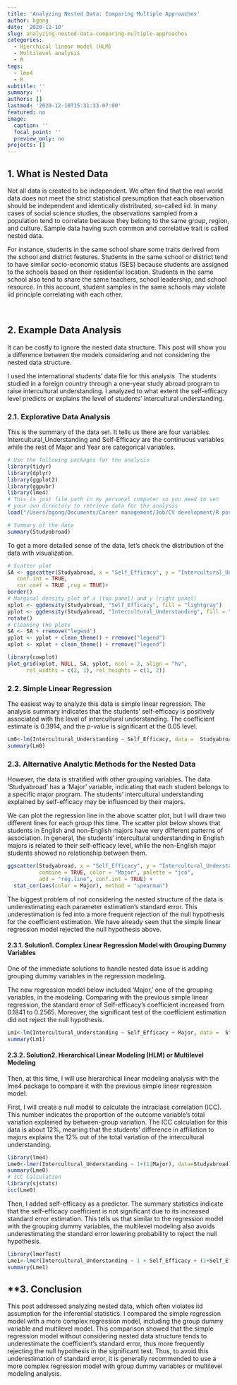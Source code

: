 ```yaml
---
title: 'Analyzing Nested Data: Comparing Multiple Approaches'
author: bgong
date: '2020-12-10'
slug: analyzing-nested-data-comparing-multiple-approaches
categories:
  - Hierchical linear model (HLM)
  - Multilevel analysis
  - R
tags:
  - lme4
  - R
subtitle: ''
summary: ''
authors: []
lastmod: '2020-12-10T15:31:33-07:00'
featured: no
image:
  caption: ''
  focal_point: ''
  preview_only: no
projects: []
---
```


## **1. What is Nested Data**

Not all data is created to be independent. We often find that the real world data does not meet the strict statistical presumption that each observation should be independent and identically distributed, so-called iid. In many cases of social science studies, the observations sampled from a population tend to correlate because they belong to the same group, region, and culture. Sample data having such common and correlative trait is called nested data. 

For instance, students in the same school share some traits derived from the school and district features. Students in the same school or district tend to have similar socio-economic status (SES) because students are assigned to the schools based on their residential location. Students in the same school also tend to share the same teachers, school leadership, and school resource. In this account, student samples in the same schools may violate iid principle correlating with each other.

&nbsp;

## **2. Example Data Analysis**

It can be costly to ignore the nested data structure. This post will show you a difference between the models considering and not considering the nested data structure.

I used the international students' data file for this analysis. The students studied in a foreign country through a one-year study abroad program to raise intercultural understanding. I analyzed to what extent the self-efficacy level predicts or explains the level of students' intercultural understanding.

###   **2.1. Explorative Data Analysis**

This is the summary of the data set. It tells us there are four variables. Intercultural_Understanding and Self-Efficacy are the continuous variables while the rest of Major and Year are categorical variables.

```r
# Use the following packages for the analysis
library(tidyr)
library(dplyr)
library(ggplot2)
library(ggpubr)
library(lme4)
# This is just file path in my personal computer so you need to set
# your own directory to retrieve data for the analysis
load("/Users/bgong/Documents/Career management/Job/CV development/R portfolio/Gong.web/content/post/Nested-data/Nested-data_files/Nested.RData")
```

```r
# Summary of the data
summary(Studyabroad)
```

To get a more detailed sense of the data, let's check the distribution of the data with visualization.
```r

# Scatter plot
SA <- ggscatter(Studyabroad, x = "Self_Efficacy", y = "Intercultural_Understanding",color = "#00AFBB", size = 1, alpha = 0.6, add = "reg.line", add.params = list(color = "blue", fill = "lightgray"),
   conf.int = TRUE, 
   cor.coef = TRUE ,rug = TRUE)+
border()                                         
# Marginal density plot of x (top panel) and y (right panel)
xplot <- ggdensity(Studyabroad, "Self_Efficacy", fill = "lightgray")
yplot <- ggdensity(Studyabroad, "Intercultural_Understanding", fill = "lightgray")+
rotate()
# Cleaning the plots
SA <- SA + rremove("legend")
yplot <- yplot + clean_theme() + rremove("legend") 
xplot <- xplot + clean_theme() + rremove("legend")

library(cowplot)
plot_grid(xplot, NULL, SA, yplot, ncol = 2, align = "hv", 
      rel_widths = c(2, 1), rel_heights = c(1, 2))
```

###   **2.2. Simple Linear Regression**

The easiest way to analyze this data is simple linear regression. The analysis summary indicates that the students' self-efficacy is positively associated with the level of intercultural understanding. The coefficient estimate is 0.3914, and the p-value is significant at the 0.05 level. 

```r
Lm0<-lm(Intercultural_Understanding ~ Self_Efficacy, data =  Studyabroad)
summary(Lm0)
```

### **2.3. Alternative Analytic Methods for the Nested Data**

However, the data is stratified with other grouping variables. The data 'Studyabroad' has a 'Major' variable, indicating that each student belongs to a specific major program. The students' intercultural understanding explained by self-efficacy may be influenced by their majors. 

We can plot the regression line in the above scatter plot, but I will draw two different lines for each group this time. The scatter plot below shows that students in English and non-English majors have very different patterns of association. In general, the students' intercultural understanding in English majors is related to their self-efficacy level, while the non-English major students showed no relationship between them. 
```r
ggscatter(Studyabroad, x = "Self_Efficacy", y = "Intercultural_Understanding", size = 0.3,
          combine = TRUE, color = "Major", palette = "jco",
          add = "reg.line", conf.int = TRUE) +
  stat_cor(aes(color = Major), method = "spearman")
```

The biggest problem of not considering the nested structure of the data is underestimating each parameter estimation's standard error. This underestimation is fed into a more frequent rejection of the null hypothesis for the coefficient estimation. We have already seen that the simple linear regression model rejected the null hypothesis above.

#### **2.3.1. Solution1. Complex Linear Regression Model with Grouping Dummy Variables**

One of the immediate solutions to handle nested data issue is adding grouping dummy variables in the regression modeling.

The new regression model below included 'Major,' one of the grouping variables, in the modeling. Comparing with the previous simple linear regression, the standard error of Self-efficacy's coefficient increased from 0.1841 to 0.2565. Moreover, the significant test of the coefficient estimation did not reject the null hypothesis.
```r
Lm1<-lm(Intercultural_Understanding ~ Self_Efficacy + Major, data =  Studyabroad)
summary(Lm1)
```


#### **2.3.2. Solution2. Hierarchical Linear Modeling (HLM) or Multilevel Modeling**

Then, at this time, I will use hierarchical linear modeling analysis with the lme4 package to compare it with the previous simple linear regression model.

First, I will create a null model to calculate the intraclass correlation (ICC). This number indicates the proportion of the outcome variable's total variation explained by between-group variation. The ICC calculation for this data is about 12%, meaning that the students' difference in affiliation to majors explains the 12% out of the total variation of the intercultural understanding.
```r
library(lme4)
Lme0<-lmer(Intercultural_Understanding ~ 1+(1|Major), data=Studyabroad)
summary(Lme0)
# ICC Calculation
library(sjstats)
icc(Lme0)
```

Then, I added self-efficacy as a predictor. The summary statistics indicate that the self-efficacy coefficient is not significant due to its increased standard error estimation. This tells us that similar to the regression model with the grouping dummy variables, the multilevel modeling also avoids underestimating the standard error lowering probability to reject the null hypothesis.
```r
library(lmerTest)
Lme1<-lmer(Intercultural_Understanding ~ 1 + Self_Efficacy + (1+Self_Efficacy|Major), data=Studyabroad, na.action = na.exclude)
summary(Lme1)
```

## **3. Conclusion

This post addressed analyzing nested data, which often violates iid assumption for the inferential statistics. I compared the simple regression model with a more complex regression model, including the group dummy variable and multilevel model. This comparison showed that the simple regression model without considering nested data structure tends to underestimate the coefficient's standard error, thus more frequently rejecting the null hypothesis in the significant test. Thus, to avoid this underestimation of standard error, it is generally recommended to use a more complex regression model with group dummy variables or multilevel modeling analysis. 

